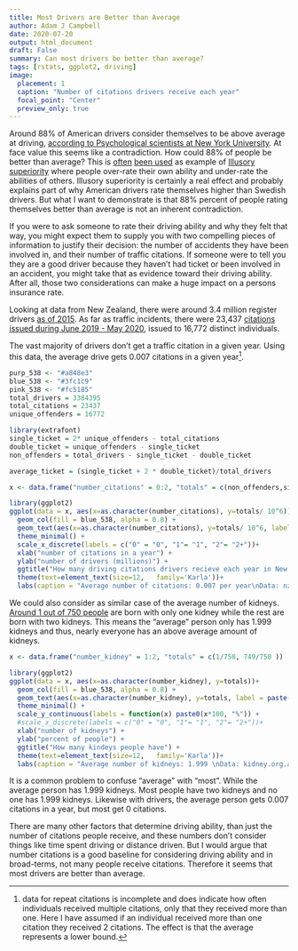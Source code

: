 ```yaml
---
title: Most Drivers are Better than Average
author: Adam J Campbell
date: 2020-07-20
output: html_document
draft: False
summary: Can most drivers be better than average?
tags: [rstats, ggplot2, driving] 
image:
  placement: 1
  caption: "Number of citations drivers receive each year"
  focal_point: "Center"
  preview_only: true
---
```


Around 88% of American drivers consider themselves to be above average at driving, [according to Psychological scientists at New York University](https://www.psychologicalscience.org/news/motr/when-it-comes-to-driving-most-people-think-their-skills-are-above-average.html). At face value this seems like a contradiction.  How could 88% of people be better than average? This is [often](https://www.treehugger.com/survey-finds-percent-americans-think-they-are-terrific-drivers-theyre-not-4856599) [been used](
https://www.smithlawco.com/blog/2017/december/do-most-drivers-really-think-they-are-above-aver/
) as example of [Illusory superiority](https://en.wikipedia.org/wiki/Illusory_superiority#Driving_ability) where people over-rate their own ability and under-rate the abilities of others.  Illusory superiority is certainly a real effect and probably explains part of why American drivers rate themselves higher than Swedish drivers.  But what I want to demonstrate is that 88% percent of people rating themselves better than average is not an inherent contradiction.


If you were to ask someone to rate their driving ability and why they felt that way, you might expect them to supply you with two compelling pieces of information to justify their decision: the number of accidents they have been involved in, and their number of traffic citations.  If someone were to tell you they are a good driver because they haven't had ticket or been involved in an accident, you might take that as evidence toward their driving ability.  After all, those two considerations can make a huge impact on a persons insurance rate.  

Looking at data from New Zealand, there were around 3.4 million register drivers [as of 2015](https://www.nzta.govt.nz/resources/new-zealand-driver-licence-register-dlr-statistics/). As far as traffic incidents, there were 23,437 [citations issued during June 2019 - May 2020](https://www.police.govt.nz/about-us/publications-statistics/data-and-statistics/policedatanz/), issued to 16,772 distinct individuals.  

The vast majority of drivers don't get a traffic citation in a given year.  Using this data, the average drive gets 0.007 citations in a given year[^1].

[^1]: data for repeat citations is incomplete and does indicate how often individuals received multiple citations, only that they received more than one.  Here I have assumed if an individual received more than one citation they received 2 citations.  The effect is that the average represents a lower bound.


```r

purp_538 <- "#a848e3"
blue_538 <- "#3fc1c9"
pink_538 <- "#fc5185"
total_drivers = 3384395
total_citations = 23437
unique_offenders = 16772

library(extrafont)
single_ticket = 2* unique_offenders - total_citations
double_ticket = unique_offenders - single_ticket
non_offenders = total_drivers - single_ticket - double_ticket

average_ticket = (single_ticket + 2 * double_ticket)/total_drivers

x <- data.frame("number_citations" = 0:2, "totals" = c(non_offenders,single_ticket,double_ticket ))

library(ggplot2)
ggplot(data = x, aes(x=as.character(number_citations), y=totals/ 10^6))+
  geom_col(fill = blue_538, alpha = 0.8) +
  geom_text(aes(x=as.character(number_citations), y=totals/ 10^6, label = round(totals/10^6,3), family = "Fira Mono"  ), nudge_y = 0.1) + 
  theme_minimal() +
  scale_x_discrete(labels = c("0" = "0", "1"= "1", "2"= "2+"))+ 
  xlab("number of citations in a year") +
  ylab("number of drivers (millions)") + 
  ggtitle("How many driving citations drivers recieve each year in New Zealand") + 
  theme(text=element_text(size=12,   family='Karla'))+
  labs(caption = "Average number of citations: 0.007 per year\nData: nzta.govt.nz, police.govt.nz | Plot: @campbead")
```

We could also consider as similar case of the average number of kidneys.  [Around 1 out of 750 people](https://kidney.org.au/uploads/resources/life-with-a-single-kidney-fact-sheet.pdf) are born with only one kidney while the rest are born with two kidneys.  This means the "average" person only has 1.999 kidneys and thus, nearly everyone has an above average amount of kidneys.

```r

x <- data.frame("number_kidney" = 1:2, "totals" = c(1/750, 749/750 ))

library(ggplot2)
ggplot(data = x, aes(x=as.character(number_kidney), y=totals))+
  geom_col(fill = blue_538, alpha = 0.8) +
  geom_text(aes(x=as.character(number_kidney), y=totals, label = paste(round(totals*100,1), "%", sep =""), family = "Fira Mono"  ), nudge_y = 0.03) + 
  theme_minimal() +
  scale_y_continuous(labels = function(x) paste0(x*100, "%")) +
  #scale_x_discrete(labels = c("0" = "0", "1"= "1", "2"= "2+"))+ 
  xlab("number of kidneys") +
  ylab("percent of people") + 
  ggtitle("How many kindeys people have") + 
  theme(text=element_text(size=12,   family='Karla'))+
  labs(caption = "Average number of kidneys: 1.999 \nData: kidney.org.au | Plot: @campbead")
```

It is a common problem to confuse "average" with "most".  While the average person has 1.999 kidneys.  Most people have two kidneys and no one has 1.999 kidneys.  Likewise with drivers, the average person gets 0.007 citations in a year, but most get 0 citations.  

There are many other factors that determine driving ability, than just the number of citations people receive, and these numbers don't consider things like time spent driving or distance driven.   But I would argue that number citations is a good baseline for considering driving ability and in broad-terms, not many people receive citations.  Therefore it seems that most drivers are better than average.  
